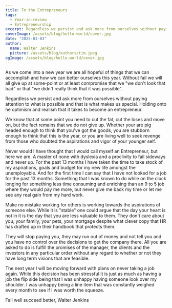 ```yaml
---
title: To the Entrepreneurs
tags:
  - Year-in-review
  - Entrepreneurship
excerpt: Regardless we persist and ask more from ourselves without paying attention to what is possible and that is what makes us special.
coverImage: /assets/blog/hello-world/cover.jpg
date: "2025-01-03"
author:
  name: Walter Jenkins
  picture: /assets/blog/authors/tim.jpeg
ogImage: /assets/blog/hello-world/cover.jpg
---
```


As we come into a new year we are all hopeful of things that we can accomplish and how we can better ourselves this year. Without fail we will all give up at some-point or at least compromise that we "we don't look that bad" or that "we didn't really think that it was possible".

Regardless we persist and ask more from ourselves without paying attention to what is possible and that is what makes us special. Holding onto he optimism and realism that it takes to become an entrepreneur.

We know that at some point you need to cut the fat, cut the loses and move on, but the fact remains that we do not give up. Whether your are pig headed enough to think that you've got the goods, you are stubborn enough to think that this is the year, or you are living well to seek revenge from those who doubted the aspirations and vigor of your younger self.

Never would I have thought that I would call myself an Entrepreneur, but here we are. A master of none with dyslexia and a proclivity to fail sideways and never up. For the past 13 months I have taken the time to take stock of my aspirations, goals and budget for my new life amongst the unemployable. And for the first time I can say that I have not looked for a job for the past 13 months. Something that I was known to do while on the clock longing for something less time consuming and enriching than an 9 to 5 job where they would pay me more, but never give me back my time or let me see any real gain from my hard work.

Make no mistake working for others is working towards the aspirations of someone else. While it is "stable" one could argue that the day your heart is not in it is the day that you are less valuable to them. They don't care about you, your family, your pets, your mortgage despite what clever copy that HR has drafted up in their handbook that protects them.

They will stop paying you, they may run out of money and not tell you and you have no control over the decisions to get the company there. All you are asked to do is fulfill the promises of the manager, the clients and the investors in any particular order without any regard to whether or not they have long term visions that are feasible.

The next year I will be moving forward with plans on never taking a job again. While this decision has been stressful it is just as much as having a job the flip side being that I was unhappy having someone look over my shoulder. I was unhappy being a line item that was constantly weighed every month to see if I was worth the squeeze.

Fail well succeed better,
Walter Jenkins

